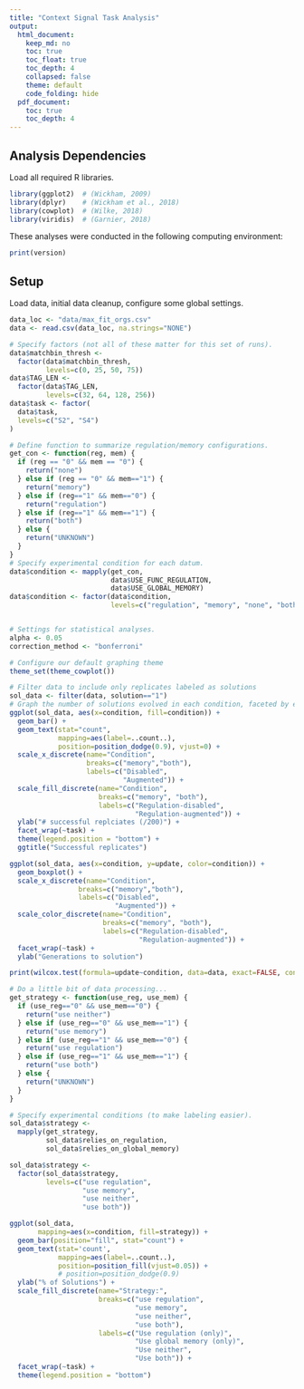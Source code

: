 ```yaml
---
title: "Context Signal Task Analysis"
output:
  html_document:
    keep_md: no
    toc: true
    toc_float: true
    toc_depth: 4
    collapsed: false
    theme: default
    code_folding: hide
  pdf_document:
    toc: true
    toc_depth: 4
---
```


## Analysis Dependencies

Load all required R libraries.

```r
library(ggplot2)  # (Wickham, 2009)
library(dplyr)    # (Wickham et al., 2018)
library(cowplot)  # (Wilke, 2018)
library(viridis)  # (Garnier, 2018)
```

These analyses were conducted in the following computing environment:

```r
print(version)
```

## Setup

Load data, initial data cleanup, configure some global settings.

```r
data_loc <- "data/max_fit_orgs.csv"
data <- read.csv(data_loc, na.strings="NONE")

# Specify factors (not all of these matter for this set of runs).
data$matchbin_thresh <-
  factor(data$matchbin_thresh,
         levels=c(0, 25, 50, 75))
data$TAG_LEN <-
  factor(data$TAG_LEN,
         levels=c(32, 64, 128, 256))
data$task <- factor(
  data$task,
  levels=c("S2", "S4")
)

# Define function to summarize regulation/memory configurations.
get_con <- function(reg, mem) {
  if (reg == "0" && mem == "0") {
    return("none")
  } else if (reg == "0" && mem=="1") {
    return("memory")
  } else if (reg=="1" && mem=="0") {
    return("regulation")
  } else if (reg=="1" && mem=="1") {
    return("both")
  } else {
    return("UNKNOWN")
  }
}
# Specify experimental condition for each datum.
data$condition <- mapply(get_con,
                         data$USE_FUNC_REGULATION,
                         data$USE_GLOBAL_MEMORY)
data$condition <- factor(data$condition,
                         levels=c("regulation", "memory", "none", "both"))


# Settings for statistical analyses.
alpha <- 0.05
correction_method <- "bonferroni"

# Configure our default graphing theme
theme_set(theme_cowplot())
```

```r
# Filter data to include only replicates labeled as solutions
sol_data <- filter(data, solution=="1")
# Graph the number of solutions evolved in each condition, faceted by environmental complexity
ggplot(sol_data, aes(x=condition, fill=condition)) +
  geom_bar() +
  geom_text(stat="count",
            mapping=aes(label=..count..),
            position=position_dodge(0.9), vjust=0) +
  scale_x_discrete(name="Condition",
                   breaks=c("memory","both"),
                   labels=c("Disabled",
                            "Augmented")) +
  scale_fill_discrete(name="Condition",
                      breaks=c("memory", "both"),
                      labels=c("Regulation-disabled",
                               "Regulation-augmented")) +
  ylab("# successful replciates (/200)") +
  facet_wrap(~task) +
  theme(legend.position = "bottom") +
  ggtitle("Successful replicates")
```

```r
ggplot(sol_data, aes(x=condition, y=update, color=condition)) +
  geom_boxplot() +
  scale_x_discrete(name="Condition",
                 breaks=c("memory","both"),
                 labels=c("Disabled",
                          "Augmented")) +
  scale_color_discrete(name="Condition",
                       breaks=c("memory", "both"),
                       labels=c("Regulation-disabled",
                                "Regulation-augmented")) +
  facet_wrap(~task) +
  ylab("Generations to solution")

print(wilcox.test(formula=update~condition, data=data, exact=FALSE, conf.int=TRUE))
```

```r
# Do a little bit of data processing...
get_strategy <- function(use_reg, use_mem) {
  if (use_reg=="0" && use_mem=="0") {
    return("use neither")
  } else if (use_reg=="0" && use_mem=="1") {
    return("use memory")
  } else if (use_reg=="1" && use_mem=="0") {
    return("use regulation")
  } else if (use_reg=="1" && use_mem=="1") {
    return("use both")
  } else {
    return("UNKNOWN")
  }
}

# Specify experimental conditions (to make labeling easier).
sol_data$strategy <-
  mapply(get_strategy,
         sol_data$relies_on_regulation,
         sol_data$relies_on_global_memory)

sol_data$strategy <-
  factor(sol_data$strategy,
         levels=c("use regulation",
                  "use memory",
                  "use neither",
                  "use both"))

ggplot(sol_data,
       mapping=aes(x=condition, fill=strategy)) +
  geom_bar(position="fill", stat="count") +
  geom_text(stat='count',
            mapping=aes(label=..count..),
            position=position_fill(vjust=0.05)) +
            # position=position_dodge(0.9)
  ylab("% of Solutions") +
  scale_fill_discrete(name="Strategy:",
                      breaks=c("use regulation",
                               "use memory",
                               "use neither",
                               "use both"),
                      labels=c("Use regulation (only)",
                               "Use global memory (only)",
                               "Use neither",
                               "Use both")) +
  facet_wrap(~task) +
  theme(legend.position = "bottom") 
```